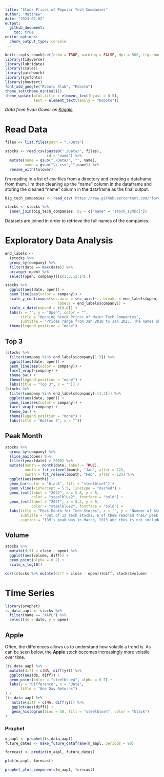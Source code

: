 ```yaml
---
title: "Stock Prices of Popular Tech Companies"
author: "Matthew"
date: "2023-02-02"
output: 
  github_document:
    toc: true
editor_options: 
  chunk_output_type: console
---
```


```r
knitr::opts_chunk$set(echo = TRUE, warning = FALSE, dpi = 500, fig.showtext = TRUE)
library(tidyverse)
library(lubridate)
library(scales)
library(patchwork)
library(sysfonts)
library(showtext)
font_add_google("Roboto Slab", "Roboto")
theme_set(theme_minimal())
theme_update(plot.title = element_text(hjust = 0.5),
             text = element_text(family = "Roboto"))
```

*Data from Evan Gower on [Kaggle](https://www.kaggle.com/datasets/evangower/big-tech-stock-prices?resource=download&select=TSLA.csv)*

# Read Data

```r
files <- list.files(path = "./Data")

stocks <- read_csv(paste0("./Data/", files), 
                   id = "name") %>% 
  mutate(name = gsub("./Data/", "", name),
         name = gsub("\\.csv","",name)) %>% 
  rename_with(tolower)
```

I'm reading in a list of *csv* files from a directory and creating a dataframe from them. I'm then cleaning up the "name" column in the dataframe and storing the cleaned "name" column in the dataframe as the final output.

```r
big_tech_companies <- read_csv('https://raw.githubusercontent.com/rfordatascience/tidytuesday/master/data/2023/2023-02-07/big_tech_companies.csv')

stocks <- stocks %>% 
  inner_join(big_tech_companies, by = c("name" = "stock_symbol"))
```

Datasets are joined in order to retrieve the full names of the companies.

# Exploratory Data Analysis

```r
end_labels <- 
  (stocks %>% 
  group_by(company) %>% 
  filter(date == max(date)) %>% 
  arrange(-open) %>% 
  select(open, company))[c(1:3,12:14),]

stocks %>% 
  ggplot(aes(date, open)) +
  geom_line(aes(color = company)) +
  scale_y_continuous(sec.axis = sec_axis(~., breaks = end_labels$open, 
                        labels = end_labels$company)) +
  scale_x_date(expand = c(0,0)) +
  labs(x = "", y = "Open", color = "",
       title = "Opening Stock Prices of Major Tech Companies",
       subtitle = "Prices range from Jan 2010 to Jan 2023. The names shown are\nthe top and bottom 3 tech stocks at the most recent date.") +
  theme(legend.position = "none")
```

## Top 3

```r
(stocks %>% 
  filter(company %in% end_labels$company[1:3]) %>% 
  ggplot(aes(date, open)) +
  geom_line(aes(color = company)) +
  facet_wrap(~company) +
  theme_bw() +
  theme(legend.position = "none") +
  labs(title = "Top 3", x = "")) /
(stocks %>% 
  filter(company %in% end_labels$company[-(1:3)]) %>% 
  ggplot(aes(date, open)) +
  geom_line(aes(color = company)) +
  facet_wrap(~company) +
  theme_bw() +
  theme(legend.position = "none") +
  labs(title = "Bottom 3", x = ""))
```

## Peak Month

```r
stocks %>% 
  group_by(company) %>% 
  slice_max(open) %>% 
  filter(year(date) > 2020) %>% 
  mutate(month = month(date, label = TRUE),
         month = fct_relevel(month, "Jan", after = 12),
         month = fct_relevel(month, "Feb", after = 12)) %>% 
  ggplot(aes(month)) +
  geom_bar(color = "black", fill = "steelblue2") +
  geom_vline(xintercept = 5.5, linetype = "dashed") +
  geom_text(label = "2022", x = 5.8, y = 5, 
            color = "steelblue2", fontface = "bold") +
  geom_text(label = "2021", x = 5.2, y = 5,
            color = "steelblue2", fontface = "bold") +
  labs(title = "Peak Month for Tech Stocks", x = "", y = "Number of Stocks",
       subtitle = "Out of 13 tech stocks, 6 of them reached their peak in November 2021",
       caption = "IBM's peak was in March, 2013 and thus is not included.")
```

## Volume

```r
stocks %>% 
  mutate(diff = close - open) %>% 
  ggplot(aes(volume, diff)) +
  geom_point(alpha = 0.2) +
  scale_x_log10()

cor((stocks %>% mutate(diff = close - open))$diff, stocks$volume)
```

# Time Series

```r
library(prophet)
ts_data_aapl <- stocks %>% 
  filter(name == "AAPL") %>% 
  select(ds = date, y = open)
```

## Apple

Often, the differences allows us to understand how volatile a trend is. As can be seen below, the **Apple** stock becomes increasingly more volatile over time.

```r
(ts_data_aapl %>% 
  mutate(diff = c(NA, diff(y))) %>% 
  ggplot(aes(ds, diff)) + 
  geom_point(color = "steelblue4", alpha = 0.7) +
  labs(y = "Difference", x = "Date",
       title = "One Day Returns")
) /
(ts_data_aapl %>% 
   mutate(diff = c(NA, diff(y))) %>% 
   ggplot(aes(diff)) +
   geom_histogram(bins = 50, fill = "steelblue4", color = "black")
)
```

### Prophet

```r
m_aapl <- prophet(ts_data_aapl)
future_dates <- make_future_dataframe(m_aapl, periods = 90)

forecast <- predict(m_aapl, future_dates)

plot(m_aapl, forecast)

prophet_plot_components(m_aapl, forecast)
```
